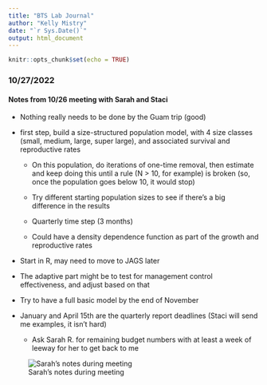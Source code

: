 ```yaml
---
title: "BTS Lab Journal"
author: "Kelly Mistry"
date: "`r Sys.Date()`"
output: html_document
---
```


```r
knitr::opts_chunk$set(echo = TRUE)
```

### 10/27/2022

#### Notes from 10/26 meeting with Sarah and Staci

-   Nothing really needs to be done by the Guam trip (good)

-   first step, build a size-structured population model, with 4 size classes (small, medium, large, super large), and associated survival and reproductive rates

    -   On this population, do iterations of one-time removal, then estimate and keep doing this until a rule (N \> 10, for example) is broken (so, once the population goes below 10, it would stop)

    -   Try different starting population sizes to see if there's a big difference in the results

    -   Quarterly time step (3 months)

    -   Could have a density dependence function as part of the growth and reproductive rates

-   Start in R, may need to move to JAGS later

-   The adaptive part might be to test for management control effectiveness, and adjust based on that

-   Try to have a full basic model by the end of November

-   January and April 15th are the quarterly report deadlines (Staci will send me examples, it isn't hard)

    -   Ask Sarah R. for remaining budget numbers with at least a week of leeway for her to get back to me

![Sarah's notes during meeting](10.26.22_meeting.MP.jpg)
